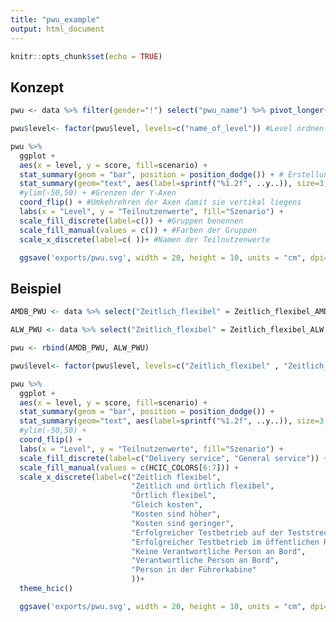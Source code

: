 ```yaml
---
title: "pwu_example"
output: html_document
---
```


```r
knitr::opts_chunk$set(echo = TRUE)
```

## Konzept

```r
pwu <- data %>% filter(gender="!") select("pwu_name") %>% pivot_longer(cols = everything(), names_to = "level", values_to = "score") %>% mutate(group="group_name") #Auswahl der Variablen und transformation ins "lange format". 

pwu$level<- factor(pwu$level, levels=c("name_of_level")) #Level ordnen

pwu %>% 
  ggplot +
  aes(x = level, y = score, fill=scenario) +
  stat_summary(geom = "bar", position = position_dodge()) + # Erstellung der Balken und Verschiebung
  stat_summary(geom="text", aes(label=sprintf("%1.2f", ..y..)), size=3, position = position_dodge(width = 0.90)) + # Erstellung der labels
  #ylim(-50,50) + #Grenzen der Y-Axen
  coord_flip() + #Umkehrehren der Axen damit sie vertikal liegens
  labs(x = "Level", y = "Teilnutzenwerte", fill="Szenario") +
  scale_fill_discrete(label=c()) + #Gruppen benennen
  scale_fill_manual(values = c()) + #Farben der Gruppen
  scale_x_discrete(label=c( ))+ #Namen der Teilnutzenwerte

  ggsave('exports/pwu.svg', width = 20, height = 10, units = "cm", dpi=300) #Export zu SVG-Format
```

## Beispiel
```r
AMDB_PWU <- data %>% select("Zeitlich_flexibel" = Zeitlich_flexibel_AMDB, "Zeitlich_und_örtlich_flexibel" = Zeitlich_und_örtlich_flexibel_AMDB, "Örtlich_flexibel" = Örtlich_flexibel_AMDB, "Gleiche_Kosten" = Gleiche_Kosten_AMDB, "Kosten_sind_höher" =Kosten_sind_höher_AMDB, "Kosten_sind_geringer" = Kosten_sind_geringer_AMDB, "Erfolgreicher_Testbetrieb_auf_der_Teststrecke" = Erfolgreicher_Testbetrieb_auf_der_Teststrecke_AMDB, "Erfolgreicher_Testbetrieb_im_öffentlichen_Raum" = Erfolgreicher_Testbetrieb_im_öffentlichen_Raum_AMDB, "Keine_verantworliche_Person_an_Bord" = Keine_verantworliche_Person_an_Bord_AMDB, "Verantwortliche_Person_an_Bord" = Verantwortliche_Person_an_Bord_AMDB, "Person_in_der_Führerkabin" = Person_in_der_Führerkabin_AMDB) %>% pivot_longer(cols = everything(), names_to = "level", values_to = "score") %>% mutate(scenario="AMDB")

ALW_PWU <- data %>% select("Zeitlich_flexibel" = Zeitlich_flexibel_ALW, "Zeitlich_und_örtlich_flexibel" = Zeitlich_und_örtlich_flexibel_ALW, "Örtlich_flexibel" = Örtlich_flexibel_ALW, "Gleiche_Kosten" = Gleiche_Kosten_ALW, "Kosten_sind_höher" =Kosten_sind_höher_ALW, "Kosten_sind_geringer" = Kosten_sind_geringer_ALW, "Erfolgreicher_Testbetrieb_auf_der_Teststrecke" = Erfolgreicher_Testbetrieb_auf_der_Teststrecke_ALW, "Erfolgreicher_Testbetrieb_im_öffentlichen_Raum" = Erfolgreicher_Testbetrieb_im_öffentlichen_Raum_ALW, "Keine_verantworliche_Person_an_Bord" = Keine_verantworliche_Person_an_Bord_ALW, "Verantwortliche_Person_an_Bord" = Verantwortliche_Person_an_Bord_ALW, "Person_in_der_Führerkabin" = Person_in_der_Führerkabine_ALW) %>% pivot_longer(cols = everything(), names_to = "level", values_to = "score") %>% mutate(scenario="ALW")

pwu <- rbind(AMDB_PWU, ALW_PWU)

pwu$level<- factor(pwu$level, levels=c("Zeitlich_flexibel" , "Zeitlich_und_örtlich_flexibel", "Örtlich_flexibel" , "Gleiche_Kosten", "Kosten_sind_höher" , "Kosten_sind_geringer" , "Erfolgreicher_Testbetrieb_auf_der_Teststrecke" , "Erfolgreicher_Testbetrieb_im_öffentlichen_Raum" , "Keine_verantworliche_Person_an_Bord" , "Verantwortliche_Person_an_Bord" , "Person_in_der_Führerkabin" ))

pwu %>% 
  ggplot +
  aes(x = level, y = score, fill=scenario) +
  stat_summary(geom = "bar", position = position_dodge()) +
  stat_summary(geom="text", aes(label=sprintf("%1.2f", ..y..)), size=3, position = position_dodge(width = 0.90),family="Open Sans Light" ) +
  #ylim(-50,50) +
  coord_flip() +
  labs(x = "Level", y = "Teilnutzenwerte", fill="Szenario") +
  scale_fill_discrete(label=c("Delivery service", "General service")) +
  scale_fill_manual(values = c(HCIC_COLORS[6:7])) +
  scale_x_discrete(label=c("Zeitlich flexibel", 
                           "Zeitlich und örtlich flexibel", 
                           "Örtlich flexibel", 
                           "Gleich kosten",
                           "Kosten sind höher", 
                           "Kosten sind geringer",
                           "Erfolgreicher Testbetrieb auf der Teststrecke",
                           "Erfolgreicher Testbetrieb im öffentlichen Raum",
                           "Keine Verantwortliche Person an Bord", 
                           "Verantwortliche Person an Bord",
                           "Person in der Führerkabine"
                           ))+
  theme_hcic()

  ggsave('exports/pwu.svg', width = 20, height = 10, units = "cm", dpi=300)
```